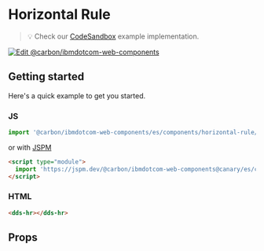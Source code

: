 
# Horizontal Rule

> 💡 Check our
> [CodeSandbox](https://githubbox.com/carbon-design-system/carbon-for-ibm-dotcom/tree/master/packages/web-components/examples/codesandbox/components/horizontal-rule)
> example implementation.

[![Edit @carbon/ibmdotcom-web-components](https://codesandbox.io/static/img/play-codesandbox.svg)](https://githubbox.com/carbon-design-system/carbon-for-ibm-dotcom/tree/master/packages/web-components/examples/codesandbox/components/horizontal-rule)

## Getting started

Here's a quick example to get you started.

### JS

```javascript
import '@carbon/ibmdotcom-web-components/es/components/horizontal-rule/horizontal-rule';
```

or with [JSPM](https://jspm.org)

```html
<script type="module">
  import 'https://jspm.dev/@carbon/ibmdotcom-web-components@canary/es/components/horizontal-rule/horizontal-rule.js';
</script>
```

### HTML

```html
<dds-hr></dds-hr>
```

## Props

<Props of="dds-hr" />
<Description markdown={contributing} />
